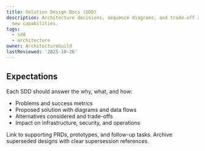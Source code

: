 ```yaml
---
title: Solution Design Docs (SDD)
description: Architecture decisions, sequence diagrams, and trade-off analyses for
  new capabilities.
tags:
  - sdd
  - architecture
owner: ArchitectureGuild
lastReviewed: '2025-10-26'
---
```

## Expectations

Each SDD should answer the why, what, and how:

- Problems and success metrics
- Proposed solution with diagrams and data flows
- Alternatives considered and trade-offs
- Impact on infrastructure, security, and operations

Link to supporting PRDs, prototypes, and follow-up tasks. Archive superseded designs with clear
supersession references.

